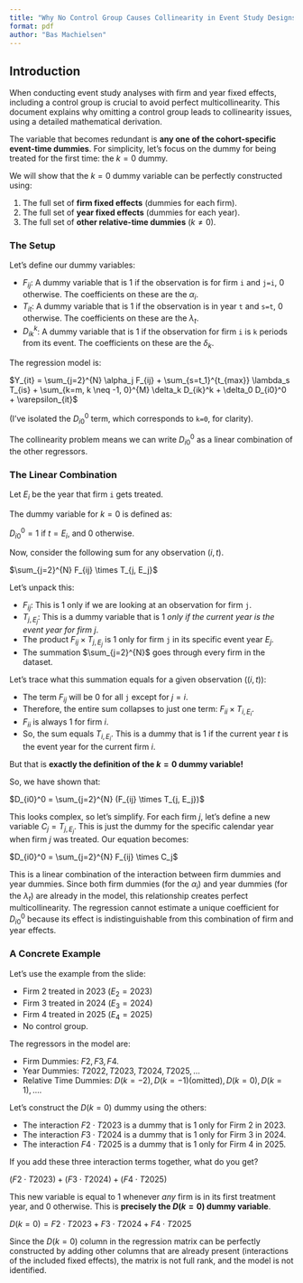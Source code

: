 ```yaml
---
title: "Why No Control Group Causes Collinearity in Event Study Designs"
format: pdf
author: "Bas Machielsen"
---
```


## Introduction

When conducting event study analyses with firm and year fixed effects, including a control group is crucial to avoid perfect multicollinearity. This document explains why omitting a control group leads to collinearity issues, using a detailed mathematical derivation.

The variable that becomes redundant is **any one of the cohort-specific event-time dummies**. For simplicity, let's focus on the dummy for being treated for the first time: the $k=0$ dummy.

We will show that the $k=0$ dummy variable can be perfectly constructed using:

1.  The full set of **firm fixed effects** (dummies for each firm).
2.  The full set of **year fixed effects** (dummies for each year).
3.  The full set of **other relative-time dummies** ($k \neq 0$).

### The Setup

Let's define our dummy variables:

*   $F_{ij}$: A dummy variable that is 1 if the observation is for firm `i` and `j=i`, 0 otherwise. The coefficients on these are the $\alpha_i$.
*   $T_{it}$: A dummy variable that is 1 if the observation is in year `t` and `s=t`, 0 otherwise. The coefficients on these are the $\lambda_t$.
*   $D_{ik}^k$: A dummy variable that is 1 if the observation for firm `i` is `k` periods from its event. The coefficients on these are the $\delta_k$.

The regression model is:

$Y_{it} = \sum_{j=2}^{N} \alpha_j F_{ij} + \sum_{s=t_1}^{t_{max}} \lambda_s T_{is} + \sum_{k=m, k \neq -1, 0}^{M} \delta_k D_{ik}^k + \delta_0 D_{i0}^0 + \varepsilon_{it}$

(I've isolated the $D_{i0}^0$ term, which corresponds to `k=0`, for clarity).

The collinearity problem means we can write $D_{i0}^0$ as a linear combination of the other regressors.

### The Linear Combination

Let $E_i$ be the year that firm `i` gets treated.

The dummy variable for $k=0$ is defined as:

$D_{i0}^0 = 1$ if $t = E_i$, and 0 otherwise.

Now, consider the following sum for any observation $(i, t)$. 

$\sum_{j=2}^{N} F_{ij} \times T_{j, E_j}$

Let's unpack this:

*   $F_{ij}$: This is 1 only if we are looking at an observation for firm `j`.
*   $T_{j, E_j}$: This is a dummy variable that is 1 *only if the current year is the event year for firm j*.
*   The product $F_{ij} \times T_{j, E_j}$ is 1 only for firm `j` in its specific event year $E_j$.
*   The summation $\sum_{j=2}^{N}$ goes through every firm in the dataset.

Let's trace what this summation equals for a given observation ($(i,t)$): 

*   The term $F_{ij}$ will be 0 for all `j` except for $j=i$.
*   Therefore, the entire sum collapses to just one term: $F_{ii} \times T_{i, E_i}$.
*   $F_{ii}$ is always 1 for firm $i$. 
*   So, the sum equals $T_{i, E_i}$. This is a dummy that is 1 if the current year $t$ is the event year for the current firm $i$.

But that is **exactly the definition of the $k=0$ dummy variable!**

So, we have shown that:

$D_{i0}^0 = \sum_{j=2}^{N} (F_{ij} \times T_{j, E_j})$

This looks complex, so let's simplify. For each firm $j$, let's define a new variable $C_j = T_{j, E_j}$. This is just the dummy for the specific calendar year when firm $j$ was treated. Our equation becomes:

$D_{i0}^0 = \sum_{j=2}^{N} F_{ij} \times C_j$

This is a linear combination of the interaction between firm dummies and year dummies. Since both firm dummies (for the $\alpha_i$) and year dummies (for the $\lambda_t$) are already in the model, this relationship creates perfect multicollinearity. The regression cannot estimate a unique coefficient for $D_{i0}^0$ because its effect is indistinguishable from this combination of firm and year effects.

### A Concrete Example

Let's use the example from the slide:

*   Firm 2 treated in 2023 ($E_2 = 2023$)
*   Firm 3 treated in 2024 ($E_3 = 2024$)
*   Firm 4 treated in 2025 ($E_4 = 2025$)
*   No control group.

The regressors in the model are:

*   Firm Dummies: $F2, F3, F4$. 
*   Year Dummies: $T2022, T2023, T2024, T2025, \dots$ 
*   Relative Time Dummies: $D(k=-2), D(k=-1) \text{(omitted)}, D(k=0), D(k=1), \dots$.

Let's construct the $D(k=0)$ dummy using the others:

*   The interaction $F2 \cdot T2023$ is a dummy that is 1 only for Firm 2 in 2023.
*   The interaction $F3 \cdot T2024$ is a dummy that is 1 only for Firm 3 in 2024.
*   The interaction $F4 \cdot T2025$ is a dummy that is 1 only for Firm 4 in 2025.

If you add these three interaction terms together, what do you get?

$(F2 \cdot T2023) + (F3 \cdot T2024) + (F4 \cdot T2025)$

This new variable is equal to 1 whenever *any* firm is in its first treatment year, and 0 otherwise. This is **precisely the $D(k=0)$ dummy variable**.

$D(k=0) = F2 \cdot T2023 + F3 \cdot T2024 + F4 \cdot T2025$

Since the $D(k=0)$ column in the regression matrix can be perfectly constructed by adding other columns that are already present (interactions of the included fixed effects), the matrix is not full rank, and the model is not identified.
